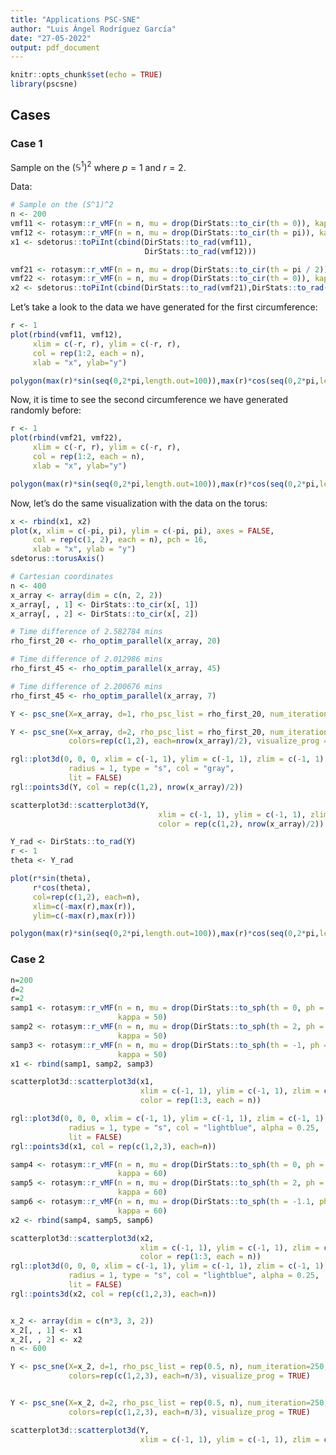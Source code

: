 ```yaml
---
title: "Applications PSC-SNE"
author: "Luis Ángel Rodríguez García"
date: "27-05-2022"
output: pdf_document
---
```


```r
knitr::opts_chunk$set(echo = TRUE)
library(pscsne)
```

## Cases

### Case 1

Sample on the $(\mathbb{S}^1)^2$ where $p=1$ and $r=2$.

Data:

```r
# Sample on the (S^1)^2
n <- 200
vmf11 <- rotasym::r_vMF(n = n, mu = drop(DirStats::to_cir(th = 0)), kappa = 10)
vmf12 <- rotasym::r_vMF(n = n, mu = drop(DirStats::to_cir(th = pi)), kappa = 10)
x1 <- sdetorus::toPiInt(cbind(DirStats::to_rad(vmf11),
                              DirStats::to_rad(vmf12)))

vmf21 <- rotasym::r_vMF(n = n, mu = drop(DirStats::to_cir(th = pi / 2)), kappa = 5)
vmf22 <- rotasym::r_vMF(n = n, mu = drop(DirStats::to_cir(th = 0)), kappa = 5)
x2 <- sdetorus::toPiInt(cbind(DirStats::to_rad(vmf21),DirStats::to_rad(vmf22)))

```

Let's take a look to the data we have generated for the first circumference:

```r
r <- 1
plot(rbind(vmf11, vmf12),
     xlim = c(-r, r), ylim = c(-r, r),
     col = rep(1:2, each = n),
     xlab = "x", ylab="y")

polygon(max(r)*sin(seq(0,2*pi,length.out=100)),max(r)*cos(seq(0,2*pi,length.out=100)))
```

Now, it is time to see the second circumference we have generated randomly before:

```r
r <- 1
plot(rbind(vmf21, vmf22),
     xlim = c(-r, r), ylim = c(-r, r),
     col = rep(1:2, each = n),
     xlab = "x", ylab="y")

polygon(max(r)*sin(seq(0,2*pi,length.out=100)),max(r)*cos(seq(0,2*pi,length.out=100)))
```

Now, let's do the same visualization with the data on the torus:

```r
x <- rbind(x1, x2)
plot(x, xlim = c(-pi, pi), ylim = c(-pi, pi), axes = FALSE,
     col = rep(c(1, 2), each = n), pch = 16, 
     xlab = "x", ylab = "y")
sdetorus::torusAxis()

```

```r
# Cartesian coordinates
n <- 400
x_array <- array(dim = c(n, 2, 2))
x_array[, , 1] <- DirStats::to_cir(x[, 1])
x_array[, , 2] <- DirStats::to_cir(x[, 2])
```

```r
# Time difference of 2.582784 mins
rho_first_20 <- rho_optim_parallel(x_array, 20)
```

```r
# Time difference of 2.012986 mins
rho_first_45 <- rho_optim_parallel(x_array, 45)
```

```r
# Time difference of 2.200676 mins
rho_first_45 <- rho_optim_parallel(x_array, 7)
```

```r
Y <- psc_sne(X=x_array, d=1, rho_psc_list = rho_first_20, num_iteration=125, colors=rep(c(1,2), each=nrow(x_array)/2), visualize_prog = TRUE)
```

```r
Y <- psc_sne(X=x_array, d=2, rho_psc_list = rho_first_20, num_iteration=125,
             colors=rep(c(1,2), each=nrow(x_array)/2), visualize_prog = TRUE, eta=100)
```

```r
rgl::plot3d(0, 0, 0, xlim = c(-1, 1), ylim = c(-1, 1), zlim = c(-1, 1),
             radius = 1, type = "s", col = "gray",
             lit = FALSE)
rgl::points3d(Y, col = rep(c(1,2), nrow(x_array)/2))
```

```r
scatterplot3d::scatterplot3d(Y,
                                 xlim = c(-1, 1), ylim = c(-1, 1), zlim = c(-1, 1),
                                 color = rep(c(1,2), nrow(x_array)/2))
```

```r
Y_rad <- DirStats::to_rad(Y)
r <- 1
theta <- Y_rad

plot(r*sin(theta),
     r*cos(theta),
     col=rep(c(1,2), each=n),
     xlim=c(-max(r),max(r)),
     ylim=c(-max(r),max(r)))

polygon(max(r)*sin(seq(0,2*pi,length.out=100)),max(r)*cos(seq(0,2*pi,length.out=100)))
```


### Case 2


```r
n=200
d=2
r=2
samp1 <- rotasym::r_vMF(n = n, mu = drop(DirStats::to_sph(th = 0, ph = 0.5)),
                        kappa = 50)
samp2 <- rotasym::r_vMF(n = n, mu = drop(DirStats::to_sph(th = 2, ph = -1.5)),
                        kappa = 50)
samp3 <- rotasym::r_vMF(n = n, mu = drop(DirStats::to_sph(th = -1, ph = 0)),
                        kappa = 50)
x1 <- rbind(samp1, samp2, samp3)

scatterplot3d::scatterplot3d(x1,
                             xlim = c(-1, 1), ylim = c(-1, 1), zlim = c(-1, 1),
                             color = rep(1:3, each = n))

rgl::plot3d(0, 0, 0, xlim = c(-1, 1), ylim = c(-1, 1), zlim = c(-1, 1),
             radius = 1, type = "s", col = "lightblue", alpha = 0.25,
             lit = FALSE)
rgl::points3d(x1, col = rep(c(1,2,3), each=n))

samp4 <- rotasym::r_vMF(n = n, mu = drop(DirStats::to_sph(th = 0, ph = 0.55)),
                        kappa = 60)
samp5 <- rotasym::r_vMF(n = n, mu = drop(DirStats::to_sph(th = 2, ph = -1.41)),
                        kappa = 60)
samp6 <- rotasym::r_vMF(n = n, mu = drop(DirStats::to_sph(th = -1.1, ph = 0.05)),
                        kappa = 60)
x2 <- rbind(samp4, samp5, samp6)

scatterplot3d::scatterplot3d(x2,
                             xlim = c(-1, 1), ylim = c(-1, 1), zlim = c(-1, 1),
                             color = rep(1:3, each = n))
rgl::plot3d(0, 0, 0, xlim = c(-1, 1), ylim = c(-1, 1), zlim = c(-1, 1),
             radius = 1, type = "s", col = "lightblue", alpha = 0.25,
             lit = FALSE)
rgl::points3d(x2, col = rep(c(1,2,3), each=n))


x_2 <- array(dim = c(n*3, 3, 2))
x_2[, , 1] <- x1
x_2[, , 2] <- x2
n <- 600
```

```r
Y <- psc_sne(X=x_2, d=1, rho_psc_list = rep(0.5, n), num_iteration=250, eta=75,
             colors=rep(c(1,2,3), each=n/3), visualize_prog = TRUE)
```

```r
```

```r
Y <- psc_sne(X=x_2, d=2, rho_psc_list = rep(0.5, n), num_iteration=250, eta=75,
             colors=rep(c(1,2,3), each=n/3), visualize_prog = TRUE)
```

```r
scatterplot3d::scatterplot3d(Y,
                             xlim = c(-1, 1), ylim = c(-1, 1), zlim = c(-1, 1))
```
